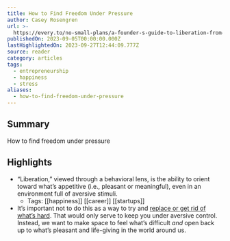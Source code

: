 ```yaml
---
title: How to Find Freedom Under Pressure
author: Casey Rosengren
url: >-
  https://every.to/no-small-plans/a-founder-s-guide-to-liberation-from-stress-and-uncertainty
publishedOn: 2023-09-05T00:00:00.000Z
lastHighlightedOn: 2023-09-27T12:44:09.777Z
source: reader
category: articles
tags:
  - entrepreneurship
  - happiness
  - stress
aliases:
  - how-to-find-freedom-under-pressure
---
```

## Summary

How to find freedom under pressure

## Highlights
- “Liberation,” viewed through a behavioral lens, is the ability to orient toward what’s appetitive (i.e., pleasant or meaningful), even in an environment full of aversive stimuli.
    - Tags: [[happiness]] [[career]] [[startups]] 
- It’s important not to do this as a way to try and [replace or get rid of what’s hard](https://every.to/no-small-plans/how-to-break-the-anxiety-fear-avoidance-cycle). That would only serve to keep you under aversive control. Instead, we want to make space to feel what’s difficult *and* open back up to what’s pleasant and life-giving in the world around us.
